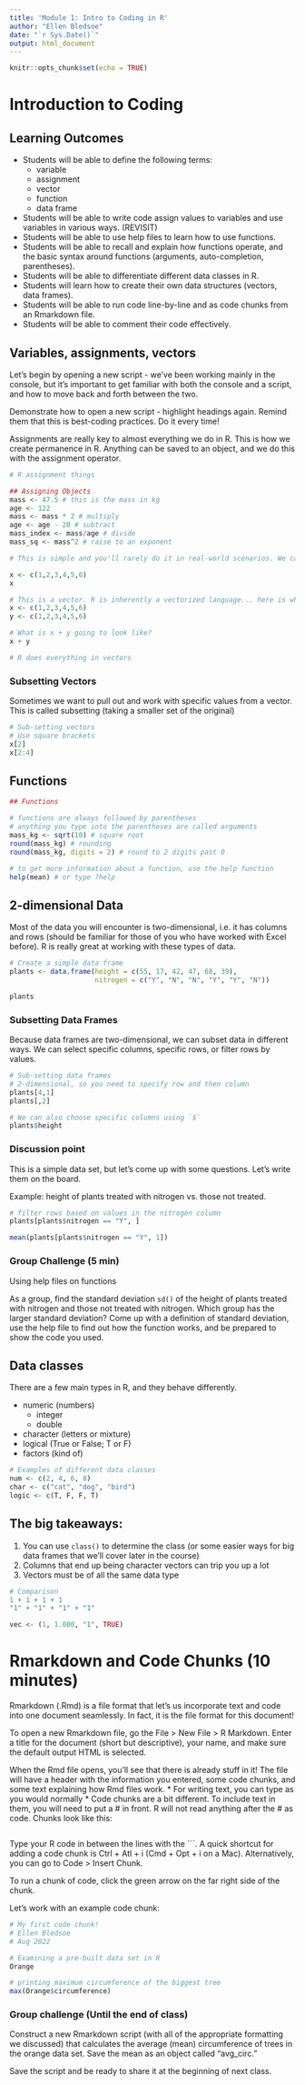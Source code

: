 ```yaml
---
title: 'Module 1: Intro to Coding in R'
author: "Ellen Bledsoe"
date: "`r Sys.Date()`"
output: html_document
---
```


```r
knitr::opts_chunk$set(echo = TRUE)
```

# Introduction to Coding  

## Learning Outcomes  
* Students will be able to define the following terms:
  - variable
  - assignment
  - vector
  - function
  - data frame

* Students will be able to write code assign values to variables
and use variables in various ways. (REVISIT)
* Students will be able to use help files to learn how to use functions.  
* Students will be able to recall and explain how functions operate, and the
basic syntax around functions (arguments, auto-completion, parentheses).  
* Students will be able to differentiate different data classes in R.  
* Students will learn how to create their own data structures (vectors, data frames).  
* Students will be able to run code line-by-line and as code chunks from an
Rmarkdown file.
* Students will be able to comment their code effectively.


## Variables, assignments, vectors
Let's begin by opening a new script - we've been working mainly in the console, but it's important to get familiar with both the console and a script, and how to move back and forth between the two.  

Demonstrate how to open a new script - highlight headings again. Remind them that this is best-coding practices. Do it every time!  

Assignments are really key to almost everything we do in R. This is how we create permanence in R. Anything can be saved to an object, and we do this with the assignment operator.

```r
# R assignment things

## Assigning Objects
mass <- 47.5 # this is the mass in kg
age <- 122
mass <- mass * 2 # multiply
age <- age - 20 # subtract
mass_index <- mass/age # divide
mass_sq <- mass^2 # raise to an exponent

# This is simple and you'll rarely do it in real-world scenarios. We can also assign more complex lists of objects to a particular object.

x <- c(1,2,3,4,5,6)
x

# This is a vector. R is inherently a vectorized language... here is what i mean.  
x <- c(1,2,3,4,5,6)
y <- c(1,2,3,4,5,6)

# What is x + y going to look like?
x + y

# R does everything in vectors
```

### Subsetting Vectors
Sometimes we want to pull out and work with specific values from a vector. This is
called subsetting (taking a smaller set of the original)
```r
# Sub-setting vectors
# Use square brackets
x[2]
x[2:4]
```


## Functions

```r
## Functions

# functions are always followed by parentheses
# anything you type into the parentheses are called arguments
mass_kg <- sqrt(10) # square root
round(mass_kg) # rounding
round(mass_kg, digits = 2) # round to 2 digits past 0

# to get more information about a function, use the help function
help(mean) # or type ?help
```


## 2-dimensional Data
Most of the data you will encounter is two-dimensional, i.e. it has columns and rows (should be familiar for those of you who have worked with Excel before). R is really great at working with these types of data.  

```r
# Create a simple data frame
plants <- data.frame(height = c(55, 17, 42, 47, 68, 39),
                     nitrogen = c("Y", "N", "N", "Y", "Y", "N"))

plants
```

### Subsetting Data Frames
Because data frames are two-dimensional, we can subset data in different ways. We
can select specific columns, specific rows, or filter rows by values.

```r
# Sub-setting data frames
# 2-dimensional, so you need to specify row and then column
plants[4,1]
plants[,2]

# We can also choose specific columns using `$`
plants$height

```


### Discussion point
This is a simple data set, but let's come up with some questions. Let's write them on the board.  

Example: height of plants treated with nitrogen vs. those not treated.
```r
# filter rows based on values in the nitrogen column
plants[plants$nitrogen == "Y", ]

mean(plants[plants$nitrogen == "Y", 1])
```

### Group Challenge (5 min)
Using help files on functions

As a group, find the standard deviation `sd()` of the height of plants treated with
nitrogen and those not treated with nitrogen. Which group has the larger standard
deviation?
Come up with a definition of standard deviation, use the help file to find out how
the function works, and be prepared to show the code you used.  

## Data classes
There are a few main types in R, and they behave differently.

- numeric (numbers)
  * integer  
  * double
- character (letters or mixture)
- logical (True or False; T or F)
- factors (kind of)   

```r
# Examples of different data classes
num <- c(2, 4, 6, 8)
char <- c("cat", "dog", "bird")
logic <- c(T, F, F, T)
```


## The big takeaways:  
1. You can use `class()` to determine the class (or some easier ways for big
data frames that we'll cover later in the course)  
2. Columns that end up being character vectors can trip you up a lot  
3. Vectors must be of all the same data type

```r
# Comparison
1 + 1 + 1 + 1
"1" + "1" + "1" + "1"

vec <- (1, 1.000, "1", TRUE)
```


# Rmarkdown and Code Chunks (10 minutes)

Rmarkdown (.Rmd) is a file format that let's us incorporate text and code into one
document seamlessly. In fact, it is the file format for this document!

To open a new Rmarkdown file, go the File > New File > R Markdown. Enter a title
for the document (short but descriptive), your name, and make sure the default
output HTML is selected.

When the Rmd file opens, you'll see that there is already stuff in it! The file
will have a header with the information you entered, some code chunks, and some
text explaining how Rmd files work.
* For writing text, you can type as you would normally
* Code chunks are a bit different. To include text in them, you will need to put
a # in front. R will not read anything after the # as code. Chunks look like this:
```r

```

Type your R code in between the lines with the ```. A quick shortcut for adding
a code chunk is Ctrl + Atl + i (Cmd + Opt + i on a Mac). Alternatively, you can
go to Code > Insert Chunk.

To run a chunk of code, click the green arrow on the far right side of the chunk.

Let's work with an example code chunk:
```r
# My first code chunk!
# Ellen Bledsoe
# Aug 2022

# Examining a pre-built data set in R
Orange

# printing maximum circumference of the biggest tree
max(Orange$circumference)

```

### Group challenge  (Until the end of class)  
Construct a new Rmarkdown script (with all of the appropriate formatting we discussed)
that calculates the average (mean) circumference of trees in the orange data set.
Save the mean as an object called "avg_circ."

Save the script and be ready to share it at the beginning of next class.
